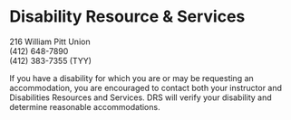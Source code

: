 # Disability Resource & Services {#DRS}

216 William Pitt Union  
(412) 648-7890  
(412) 383-7355 (TYY)  

If you have a disability for which you are or may be requesting an accommodation, you are encouraged to contact both your instructor and Disabilities Resources and Services. DRS will verify your disability and determine reasonable accommodations.
